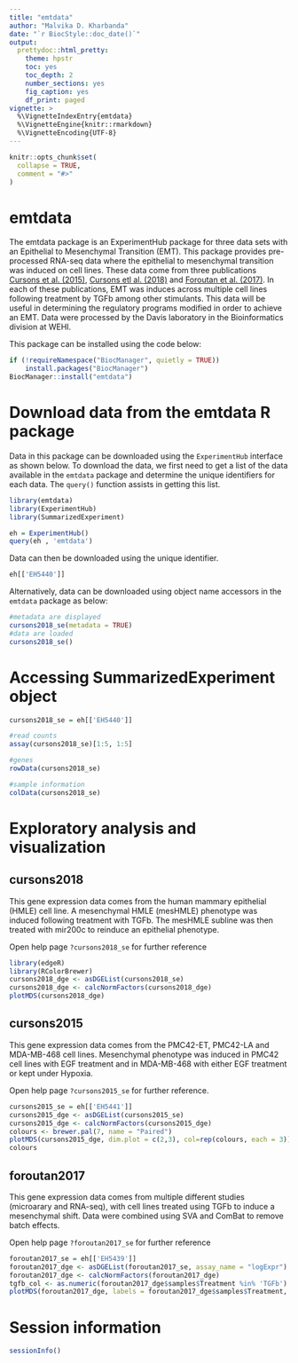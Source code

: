 ```yaml
---
title: "emtdata"
author: "Malvika D. Kharbanda"
date: "`r BiocStyle::doc_date()`"
output:
  prettydoc::html_pretty:
    theme: hpstr
    toc: yes
    toc_depth: 2
    number_sections: yes
    fig_caption: yes
    df_print: paged
vignette: >
  %\VignetteIndexEntry{emtdata}
  %\VignetteEngine{knitr::rmarkdown}
  %\VignetteEncoding{UTF-8}
---
```


```r
knitr::opts_chunk$set(
  collapse = TRUE,
  comment = "#>"
)
```

# emtdata
The emtdata package is an ExperimentHub package for three data sets with an Epithelial to Mesenchymal Transition (EMT). This package provides pre-processed RNA-seq data where the epithelial to mesenchymal transition was induced on cell lines. These data come from three publications [Cursons et al. (2015)](https://www.ncbi.nlm.nih.gov/bioproject/?term=PRJNA322427), [Cursons etl al. (2018)](https://www.ncbi.nlm.nih.gov/bioproject/?term=PRJEB25042) and [Foroutan et al. (2017)](https://doi.org/10.4225/49/5a2a11fa43fe3). In each of these publications, EMT was induces across multiple cell lines following treatment by TGFb among other stimulants. This data will be useful in determining the regulatory programs modified in order to achieve an EMT. Data were processed by the Davis laboratory in the Bioinformatics division at WEHI.
  
This package can be installed using the code below:

```r
if (!requireNamespace("BiocManager", quietly = TRUE))
    install.packages("BiocManager")
BiocManager::install("emtdata")
```

# Download data from the emtdata R package

Data in this package can be downloaded using the `ExperimentHub` interface as shown below. To download the data, we first need to get a list of the data available in the `emtdata` package and determine the unique identifiers for each data. The `query()` function assists in getting this list.

```r
library(emtdata)
library(ExperimentHub)
library(SummarizedExperiment)
```

```r
eh = ExperimentHub()
query(eh , 'emtdata')
```

Data can then be downloaded using the unique identifier.

```r
eh[['EH5440']]
```

Alternatively, data can be downloaded using object name accessors in the `emtdata` package as below:

```r
#metadata are displayed
cursons2018_se(metadata = TRUE)
#data are loaded
cursons2018_se()
```

# Accessing SummarizedExperiment object

```r
cursons2018_se = eh[['EH5440']]

#read counts
assay(cursons2018_se)[1:5, 1:5]

#genes
rowData(cursons2018_se)

#sample information
colData(cursons2018_se)
```

# Exploratory analysis and visualization

## cursons2018
This gene expression data comes from the human mammary epithelial (HMLE) cell line. A mesenchymal HMLE (mesHMLE) phenotype was induced following treatment with TGFb. The mesHMLE subline was then treated with mir200c to reinduce an epithelial phenotype.

Open help page `?cursons2018_se` for further reference

```r
library(edgeR)
library(RColorBrewer)
cursons2018_dge <- asDGEList(cursons2018_se)
cursons2018_dge <- calcNormFactors(cursons2018_dge)
plotMDS(cursons2018_dge)
```

## cursons2015
This gene expression data comes from the PMC42-ET, PMC42-LA and MDA-MB-468 cell lines. Mesenchymal phenotype was induced in PMC42 cell lines with EGF treatment and in MDA-MB-468 with either EGF treatment or kept under Hypoxia. 

Open help page `?cursons2015_se` for further reference. 
```r
cursons2015_se = eh[['EH5441']]
cursons2015_dge <- asDGEList(cursons2015_se)
cursons2015_dge <- calcNormFactors(cursons2015_dge)
colours <- brewer.pal(7, name = "Paired")
plotMDS(cursons2015_dge, dim.plot = c(2,3), col=rep(colours, each = 3)) 
colours
```

## foroutan2017
This gene expression data comes from multiple different studies (microarary and RNA-seq), with cell lines treated using TGFb to induce a mesenchymal shift. Data were combined using SVA and ComBat to remove batch effects.

Open help page `?foroutan2017_se` for further reference
```r
foroutan2017_se = eh[['EH5439']]
foroutan2017_dge <- asDGEList(foroutan2017_se, assay_name = "logExpr")
foroutan2017_dge <- calcNormFactors(foroutan2017_dge)
tgfb_col <- as.numeric(foroutan2017_dge$samples$Treatment %in% 'TGFb') + 1
plotMDS(foroutan2017_dge, labels = foroutan2017_dge$samples$Treatment, col = tgfb_col)
```

# Session information

```r
sessionInfo()
```

